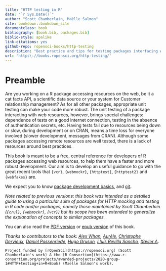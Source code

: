 ```yaml
--- 
title: "HTTP testing in R"
date: "`r Sys.Date()`"
author: "Scott Chamberlain, Maëlle Salmon"
site: bookdown::bookdown_site
documentclass: book
bibliography: [book.bib, packages.bib]
biblio-style: apalike
link-citations: yes
github-repo: ropensci-books/http-testing
description: "Best practice and tips for testing packages interfacing web resources."
url: 'https\://books.ropensci.org/http-testing/'
---
```


# Preamble

Are you working on a R package accessing resources on the web, be it a cat facts API, a scientific data source or your system for Customer relationship management?
As for all other packages, appropriate unit testing can make your code more robust.
The unit testing of a package interacting with web resources, however, brings special challenges: 
dependence of tests on a good internet connection, testing in the absence of authentication secrets, etc.
Having tests fail due to resources being down or slow, during development or on CRAN, means a time loss for everyone involved (slower development, messages from CRAN).
Although some packages accessing remote resources are well tested, there is a lack of resources around best practices.

This book is meant to be a free, central reference for developers of R packages accessing web resources, to help them have a faster and more robust development.
Our aim is to develop an useful guidance to go with the great recent tools that `{vcr}`, `{webmockr}`, `{httptest}`, `{httptest2}` and `{webfakes}` are.

We expect you to know [package development basics](https://r-pkgs.org/), and [git](https://happygitwithr.com/).

_Note related to previous versions: this book was intended as a detailed guide to using a particular suite of packages for HTTP mocking and testing in R code and/or packages, namely those maintained by Scott Chamberlain (`{crul}`, `{webmockr}`, `{vcr}`) but its scope has been extended to generalize the explanation of concepts to similar packages._

You can also read the [PDF version](/http-testing/main.pdf) or [epub version](/http-testing/main.epub) of this book.

_Thanks to contributors to the book: 
[Alex Whan](https://github.com/alexwhan),
[Aurèle](https://github.com/eaurele), 
[Christophe Dervieux](https://github.com/cderv), 
[Daniel Possenriede](https://github.com/dpprdan), 
[Hugo Gruson](https://github.com/Bisaloo), 
[Lluís Revilla Sancho](https://github.com/llrs), 
[Xavier A](https://github.com/xvrdm)._

```block
Project funded by [rOpenSci](https://ropensci.org) (Scott Chamberlain's work) & the [R Consortium](https://www.r-consortium.org/projects/awarded-projects/2020-group-1#HTTP+testing+in+R+Book) (Maëlle Salmon's work).
```
